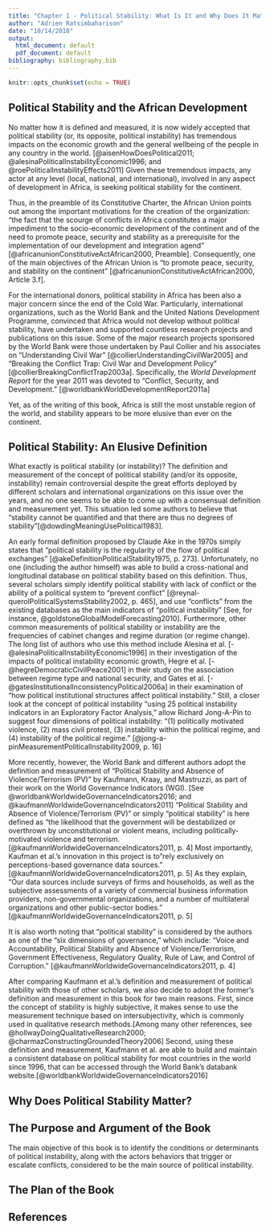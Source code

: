 ```yaml
---
title: "Chapter 1 - Political Stability: What Is It and Why Does It Matter?"
author: "Adrien Ratsimbaharison"
date: "10/14/2018"
output:
  html_document: default
  pdf_document: default
bibliography: bibliography.bib
---
```


```r
knitr::opts_chunk$set(echo = TRUE)
```
## Political Stability and the African Development

No matter how it is defined and measured, it is now widely accepted that political stability (or, its opposite, political instability) has tremendous impacts on the economic growth and the general wellbeing of the people in any country in the world. [@aisenHowDoesPolitical2011; @alesinaPoliticalInstabilityEconomic1996; and @roePoliticalInstabilityEffects2011] Given these tremendous impacts, any actor at any level (local, national, and international), involved in any aspect of development in Africa, is seeking political stability for the continent.  

Thus, in the preamble of its Constitutive Charter, the African Union points out among the important motivations for the creation of the organization: "the fact that the scourge of conflicts in Africa constitutes a major impediment to the socio-economic development of the continent and of the need to promote peace, security and stability as a prerequisite for the implementation of our development and integration agend" [@africanunionConstitutiveActAfrican2000, Preamble]. Consequently, one of the main objectives of the African Union is "to promote peace, security, and stability on the continent" [@africanunionConstitutiveActAfrican2000, Article 3.f].   

For the international donors, political stability in Africa has been also a major concern since the end of the Cold War. Particularly, international organizations, such as the World Bank and the United Nations Development Programme, convinced that Africa would not develop without political stability, have undertaken and supported countless research projects and publications on this issue. Some of the major research projects sponsored by the World Bank were those undertaken by Paul Collier and his associates on "Understanding Civil War" [@collierUnderstandingCivilWar2005] and "Breaking the Conflict Trap: Civil War and Development Policy" [@collierBreakingConflictTrap2003a]. Specifically, the *World Development Report* for the year 2011 was devoted to "Conflict, Security, and Development." [@worldbankWorldDevelopmentReport2011a]

Yet, as of the writing of this book, Africa is still the most unstable region of the world, and stability appears to be more elusive than ever on the continent. 


## Political Stability: An Elusive Definition

What exactly is political stability (or instability)? The definition and measurement of the concept of political stability (and/or its opposite, instability) remain controversial despite the great efforts deployed by different scholars and international organizations on this issue over the years, and no one seems to be able to come up with a consensual definition and measurement yet. This situation led some authors to believe that "stability cannot be quantified and that there are thus no degrees of stability"[@dowdingMeaningUsePolitical1983].   

An early formal definition proposed by Claude Ake in the 1970s simply states that "political stability is the regularity of the flow of political exchanges" [@akeDefinitionPoliticalStability1975, p. 273]. Unfortunately, no one (including the author himself) was able to build a cross-national and longitudinal database on political stability based on this definition. Thus, several scholars simply identify political stability with lack of conflict or the ability of a political system to "prevent conflict" [@reynal-querolPoliticalSystemsStability2002, p. 465], and use "conflicts" from the existing databases as the main indicators of "political instability" [See, for instance, @goldstoneGlobalModelForecasting2010]. Furthermore, other common measurements of political stability or instability are the frequencies of cabinet changes and regime duration (or regime change). The long list of authors who use this method include Alesina et al. [-@alesinaPoliticalInstabilityEconomic1996] in their investigation of the impacts of political instability economic growth, Hegre et al. [-@hegreDemocraticCivilPeace2001] in their study on the association between regime type and national security, and Gates et al. [-@gatesInstitutionalInconsistencyPolitical2006a] in their examination of "how political institutional structures affect political instability." Still, a closer look at the concept of political instability "using 25 political instability indicators in an Exploratory Factor Analysis," allow Richard Jong-A-Pin to suggest four dimensions of political instability:  "(1) politically motivated violence, (2) mass civil protest, (3) instability within the political regime, and (4) instability of the political regime." [@jong-a-pinMeasurementPoliticalInstability2009, p. 16]   

More recently, however, the World Bank and different authors adopt the definition and measurement of "Political Stability and Absence of Violence/Terrorism (PV)" by Kaufmann, Kraay, and Mastruzzi, as part of their work on the World Governance Indicators (WGI). [See @worldbankWorldwideGovernanceIndicators2016; and @kaufmannWorldwideGovernanceIndicators2011] "Political Stability and Absence of Violence/Terrorism (PV)" or simply "political stability" is here defined as "the likelihood that the government will be destabilized or overthrown by unconstitutional or violent means, including politically-motivated violence and terrorism. [@kaufmannWorldwideGovernanceIndicators2011, p. 4] Most importantly, Kaufman et al.'s innovation in this project is to "rely exclusively on perceptions-based governance data sources." [@kaufmannWorldwideGovernanceIndicators2011, p. 5] As they explain, "Our data sources include surveys of firms and households, as well as the subjective assessments of a variety of commercial business information providers, non-governmental organizations, and a number of multilateral organizations and other public-sector bodies." [@kaufmannWorldwideGovernanceIndicators2011, p. 5]   

It is also worth noting that "political stability" is considered by the authors as one of the "six dimensions of governance," which include: "Voice and Accountability, Political Stability and Absence of Violence/Terrorism, Government Effectiveness, Regulatory Quality, Rule of Law, and Control of Corruption." [@kaufmannWorldwideGovernanceIndicators2011, p. 4]   

After comparing Kaufmann et al.'s definition and measurement of political stability with those of other scholars, we also decide to adopt the former's definition and measurement in this book for two main reasons. First, since the concept of stability is highly subjective, it makes sense to use the measurement technique based on intersubjectivity, which is commonly used in qualitative research methods.[Among many other references, see @hollwayDoingQualitativeResearch2000; @charmazConstructingGroundedTheory2006] Second, using these definition and measurement, Kaufmann et al. are able to build and maintain a consistent database on political stability for most countries in the world since 1996, that can be accessed through the World Bank's databank website.[@worldbankWorldwideGovernanceIndicators2016]   


## Why Does Political Stability Matter?



## The Purpose and Argument of the Book

The main objective of this book is to identify the conditions or determinants of political instability, along with the actors behaviors that trigger or escalate conflicts, considered to be the main source of political instability.



## The Plan of the Book



## References

